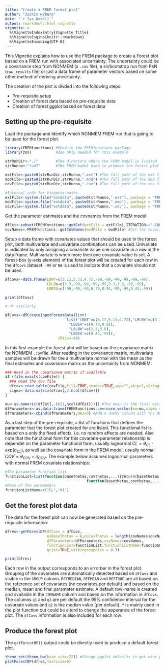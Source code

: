 ---
title: "Create a FREM forest plot"
author: "Joakim Nyberg"
date: "`r Sys.Date()`"
output: rmarkdown::html_vignette
vignette: >
  %\VignetteIndexEntry{Vignette Title}
  %\VignetteEngine{knitr::rmarkdown}
  %\VignetteEncoding{UTF-8}
---

This Vignette explains how to use the FREM package to create a Forest plot based on a FREM run with associated uncertainty. The uncertainty could be a covariance step from NONMEM (a `.cov` file), a sir/bootstrap run from PsN (`raw_results` file) or just a data frame of parameter vectors based on some other method of deriving uncertainty. 

The creation of the plot is divded into the following steps:

* Pre-requisite setup
* Creation of forest data based on pre-requisite data
* Creation of forest ggplot based on forest data

<!-- Vignettes are long form documentation commonly included in packages. Because they are part of the distribution of the package, they need to be as compact as possible. The `html_vignette` output type provides a custom style sheet (and tweaks some options) to ensure that the resulting html is as small as possible. The `html_vignette` format: -->

<!-- - Never uses retina figures -->
<!-- - Has a smaller default figure size -->
<!-- - Uses a custom CSS stylesheet instead of the default Twitter Bootstrap style -->

## Setting up the pre-requisite

Load the package and identify which NONMEM FREM run that is going to be used for the forest plot.

```{r echo=FALSE, message=FALSE}

library(FREMfunctions) #Read in the FREMfunctions package
library(zoo)           #Zoo only needed for this example

```

```{r}

strRunDir<-"./"        #The directory where the FERM model is located
strRunno<-"run7"       #The FREM model used to produce the forest plot

extFile<-paste0(strRunDir,strRunno,".ext") #The full path of the ext file
modFile<-paste0(strRunDir,strRunno,".mod") #The full path of the mod file
covFile<-paste0(strRunDir,strRunno,".cov") #The full path of the cov file


```

```{r, echo=FALSE} 
#Internal code for Vingette paths
extFile<-system.file("extdata", paste0(strRunno,".ext"), package = "FREMfunctions")
modFile<-system.file("extdata", paste0(strRunno,".mod"), package = "FREMfunctions")
covFile<-system.file("extdata", paste0(strRunno,".cov"), package = "FREMfunctions")
```

Get the parameter estimates and the covnames from the FREM model

```{r} 

dfExt<-subset(FREMfunctions::getExt(extFile = extFile),ITERATION=="-1000000000") #Get the final parameter estimates
covNames<-FREMfunctions::getCovNames(modFile = modFile) #Get the covariate names from the annotated FREM model file

```

Setup a data frame with covariates values that should be used in the forest plot, both multivariate and univariate combinations can be used. Univariate is indicated by only assigning a covariate value one covariate in a row in the data frame. Multivariate is when more then one covariate value is set. A forest-box (y-axis element) of the forest plot will be created for each row in the `dfCovs` dataset. `-99` or `NA` is used to indicate that a covariate should not be used.

```{r} 

dfCovs<-data.frame(LBWT=c(3.12,5.13,4.72,-99,-99,-99,-99,-99,-99),
                   LBLBW=c(3.3,-99,-99,-99,-99,3.3,3.8,-99,-99),
                   LBBSA=c(-99,-99,-99,0.79,0.91,-99,-99,0.45,-99))

print(dfCovs)

# Or similarly

dfCovs<-dfCreateInputForestData(list(
                            list("LBWT"=c(3.12,5.13,4.72),"LBLBW"=c(3.3)),
                             "LBBSA"=c(0.79,0.91),
                             "LBLBW"=c(3.3,3.8),
                             "LBBSA"=c(0.45,-99)),
                        iMiss=-99)

```

In this first example the forest plot will be based on the covariance matrix for NONMEM `.cov`file. After reading in the covariance matrix, multivariate samples will be drawn for the a multivariate normal with the mean as the final estimates and covariance matrix as the uncertainty from NONMEM:


```{r}
### Read in the covariance matrix if available
if (file.exists(covFile)) {  
  ### Read the cov file
  dfcov<-read.table(covFile,fill=TRUE,header=TRUE,sep="",skip=1,stringsAsFactors=FALSE)
  sigma<-data.matrix(dfcov[,2:ncol(dfcov)])
}

mu<-as.numeric(dfExt[,-(c(1,ncol(dfExt)))]) #The mean is the final estimates
dfParameters<-as.data.frame(FREMfunctions::mvrnorm_vector(mu=mu,sigma = sigma,iSampleIndex = 100)) #Draw 100 samples from cov matrix
dfParameters<-cbind(dfParameters,OBJ=0) #Add a dummy column with the OBJ to make it look more like a ext file

```

As a last step of the pre-requisite, a list of functions that defines the parameter that the forest plot created for are listed. This functional list is based on a only the fixed effects, i.e. no random effects are needed. Also note that the functional form for this covariate-parameter relationship is dependet on the parameter functional form, usually lognormal $CL=\theta_{CL} \cdot exp(\eta_{CL})$, as well as the covariate form in the FREM model, usually normal $COV=\theta_{COV}+\eta_{COV}$. The example below assumes lognormal parameters with normal FREM covariate relationships:

```{r}
#The parameter function list
functionList=list(function(basethetas,covthetas,...){return(basethetas[1]*exp(covthetas[1]))}, 
                                     function(basethetas,covthetas,...){return(basethetas[2]*exp(covthetas[2]))})
#Name of the parameters
functionListName=c("CL","V1")
```

## Get the forest plot data

The data for the forest plot can now be generated based on the pre-requisite information:

```{r}
dfres<-getForestDF(dfCovs = dfCovs,
                   noBaseThetas = 6,noCovThetas = length(covNames$covNames),noSigmas = 2,
                   dfParameters=dfParameters,covNames=covNames,
                   functionList=functionList,functionListName=functionListName,
                   quiet=TRUE,withingroupdist = 0.3)

print(dfres)

```

Each row in the output corresponds to an errorbar in the forest plot. Grouping of the covariates are automatically detected based on `dfCovs` and visible in the `GROUP` column. `REFMEDIAN`, `REFMEAN` and `REFTRUE` are all based on the reference set of covariates (no covariates per default) and based on the median, mean and final parameter estimate. A default row-name is created and available in the `COVNAME` column and based on the information in `dfCovs`.
The columns `q1` and `q3` are per default the 95\% confidence interval for the covariate values and  `q2` is the median value (per default).  `Y` is mainly used in the plot function but could be alterd to change the apperance of the forest plot. The `dfCovs` information is also included for each row.


## Produce the forest plot

The `getForestDF()` output could be directly used to produce a default forest plot.


```{r, fig1,fig.height = 4, fig.width = 16, fig.align="center", out.width=700, out.height=175}
theme_set(theme_bw(base_size=22)) #Change ggplot defaults to get nice plot
plotForestDF(dfres,textsize=6)
```


